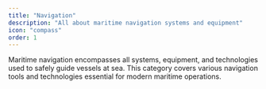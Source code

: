 ```yaml
---
title: "Navigation"
description: "All about maritime navigation systems and equipment"
icon: "compass"
order: 1
---
```


Maritime navigation encompasses all systems, equipment, and technologies used to safely guide vessels at sea. This category covers various navigation tools and technologies essential for modern maritime operations.
